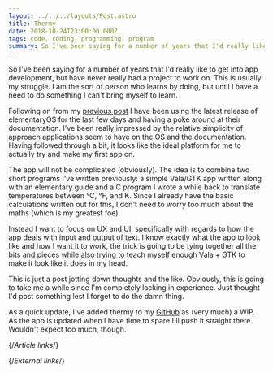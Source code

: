 ```yaml
---
layout: ../../../layouts/Post.astro
title: Thermy
date: 2018-10-24T23:00:00.000Z
tags: code, coding, programming, program
summary: So I've been saying for a number of years that I'd really like to get into app development, but have never really had a project to work on. This is usually my struggle. I am the sort of person who learns by doing, but until I have a need to do something I can't bring myself to learn.
---
```


So I've been saying for a number of years that I'd really like to get into app development, but have never really had a project to work on. This is usually my struggle. I am the sort of person who learns by doing, but until I have a need to do something I can't bring myself to learn.

Following on from my [previous post][elementary-juno] I have been using the latest release of elementaryOS for the last few days and having a poke around at their documentation. I've been really impressed by the relative simplicity of approach applications seem to have on the OS and the documentation. Having followed through a bit, it looks like the ideal platform for me to actually try and make my first app on.

The app will not be complicated (obviously). The idea is to combine two short programs I've written previously: a simple Vala/GTK app written along with an elementary guide and a C program I wrote a while back to translate temperatures between °C, °F, and K. Since I already have the basic calculations written out for this, I don't need to worry too much about the maths (which is my greatest foe).

Instead I want to focus on UX and UI, specifically with regards to how the app deals with input and output of text. I know exactly what the app to look like and how I want it to work, the trick is going to be tying together all the bits and pieces while also trying to teach myself enough Vala + GTK to make it look like it does in my head.

This is just a post jotting down thoughts and the like. Obviously, this is going to take me a while since I'm completely lacking in experience. Just thought I'd post something lest I forget to do the damn thing.

As a quick update, I've added thermy to my [GitHub][thermy-repo] as (very much) a WIP. As the app is updated when I have time to spare I'll push it straight there. Wouldn't expect too much, though.

{/*Article links*/}

[elementary-juno]: ./elementary-juno"

{/*External links*/}

[thermy-repo]: https://github.com/Sporiff/thermy
